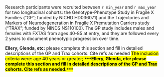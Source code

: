 Research participants were recruited between `r min_year` and `r max_year`
for two longitudinal cohorts:
the Genotype-Phenotype Study in Fragile X Families
("GP"; funded by NICHD HD036071) and
the Trajectories and Markers of Neurodegeneration
in Fragile X Premutation Carriers study
("TRAX"; funded by NINDS NS110100).
The GP study includes males and females with FXTAS from ages 40-85 at entry,
and they are followed every 2 years
to document phenotypic progression over time.

[**Ellery, Glenda, etc:**
please complete this section
and fill in detailed descriptions of the GP and Trax cohorts.
Cite refs as needed]{.comment-start
author="Ezra Morrison"}
[The inclusion criteria were: age 40 years or greater;
**`***`Ellery, Glenda, etc: please complete this section and fill in detailed descriptions of the GP and Trax cohorts. Cite refs as needed.`***`**]{.mark}
[]{.comment-end}
